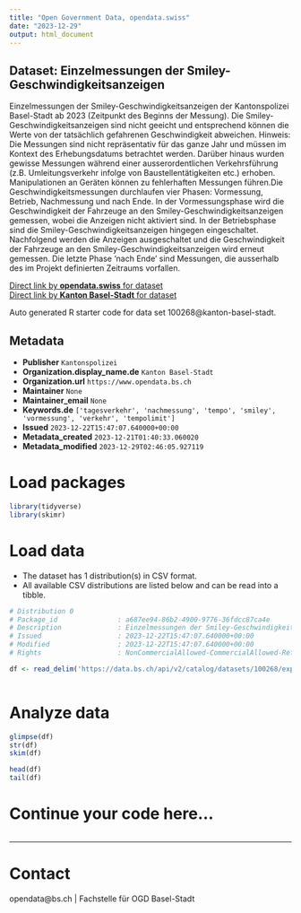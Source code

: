 ```yaml
---
title: "Open Government Data, opendata.swiss"
date: "2023-12-29"
output: html_document
---
```


## Dataset: Einzelmessungen der Smiley-Geschwindigkeitsanzeigen

Einzelmessungen der Smiley-Geschwindigkeitsanzeigen der Kantonspolizei Basel-Stadt ab 2023 (Zeitpunkt des Beginns der Messung). Die Smiley-Geschwindigkeitsanzeigen sind nicht geeicht und entsprechend können die Werte von der tatsächlich gefahrenen Geschwindigkeit abweichen. Hinweis: Die Messungen sind nicht repräsentativ für das ganze Jahr und müssen im Kontext des Erhebungsdatums betrachtet werden. Darüber hinaus wurden gewisse Messungen während einer ausserordentlichen Verkehrsführung (z.B. Umleitungsverkehr infolge von Baustellentätigkeiten etc.) erhoben. Manipulationen an Geräten können zu fehlerhaften Messungen führen.Die Geschwindigkeitsmessungen
durchlaufen vier Phasen: Vormessung, Betrieb, Nachmessung und nach Ende. In der
Vormessungsphase wird die Geschwindigkeit der Fahrzeuge an den
Smiley-Geschwindigkeitsanzeigen gemessen, wobei die Anzeigen nicht aktiviert
sind. In der Betriebsphase sind die Smiley-Geschwindigkeitsanzeigen hingegen
eingeschaltet. Nachfolgend werden die Anzeigen ausgeschaltet und die
Geschwindigkeit der Fahrzeuge an den Smiley-Geschwindigkeitsanzeigen wird
erneut gemessen. Die letzte Phase 'nach Ende' sind Messungen, die
ausserhalb des im Projekt definierten Zeitraums vorfallen. 

[Direct link by **opendata.swiss** for dataset](https://opendata.swiss/de/dataset/einzelmessungen-der-smiley-geschwindigkeitsanzeigen)<br>
[Direct link by **Kanton Basel-Stadt** for dataset](https://data.bs.ch/explore/dataset/100268/)

Auto generated R starter code for data set 100268@kanton-basel-stadt.

## Metadata

- **Publisher** `Kantonspolizei`
- **Organization.display_name.de** `Kanton Basel-Stadt`
- **Organization.url** `https://www.opendata.bs.ch`
- **Maintainer** `None`
- **Maintainer_email** `None`
- **Keywords.de** `['tagesverkehr', 'nachmessung', 'tempo', 'smiley', 'vormessung', 'verkehr', 'tempolimit']`
- **Issued** `2023-12-22T15:47:07.640000+00:00`
- **Metadata_created** `2023-12-21T01:40:33.060020`
- **Metadata_modified** `2023-12-29T02:46:05.927119`


# Load packages

```r

library(tidyverse)
library(skimr)

```

# Load data

-   The dataset has 1 distribution(s) in CSV format.
-   All available CSV distributions are listed below and can be read into a tibble.

```r

# Distribution 0
# Package_id               : a687ee94-86b2-4900-9776-36fdcc87ca4e
# Description              : Einzelmessungen der Smiley-Geschwindigkeitsanzeigen (csv)
# Issued                   : 2023-12-22T15:47:07.640000+00:00
# Modified                 : 2023-12-22T15:47:07.640000+00:00
# Rights                   : NonCommercialAllowed-CommercialAllowed-ReferenceRequired

df <- read_delim('https://data.bs.ch/api/v2/catalog/datasets/100268/exports/csv')



```

# Analyze data

```r

glimpse(df)
str(df)
skim(df)

head(df)
tail(df)

```

# Continue your code here...

```r

```

------------------------------------------------------------------------

# Contact

opendata@bs.ch | Fachstelle für OGD Basel-Stadt
